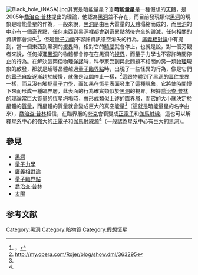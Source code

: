 [[File:Black_hole_(NASA).jpg|thumb]]其實是暗能量星？]]
{{otheruse|暗星}}
'''暗能量星'''是一種假想的[[天體|天體]]，是2005年[[喬治查·普林|喬治查·普林]]提出的理論，他認為[[黑洞|黑洞]]並不存在，而目前發現類似[[黑洞|黑洞]]的現象是暗能量星的作為，一般來說，[[黑洞|黑洞]]是由巨大質量的[[天體|天體]]塌縮而成的，而[[黑洞|黑洞]]的中心有一個[[奇異點|奇異點]]，任何東西到[[黑洞|黑洞]]裡都會到[[奇異點|奇異點]]然後完全的毀滅，任何相關的資訊都會消失<ref>，{{cite web |url=http://www.ufo.org.tw/news/2005/041505-1.htm |title=存档副本 |accessdate=2008-02-22 |deadurl=yes |archiveurl=https://web.archive.org/web/20080228193304/http://www.ufo.org.tw/news/2005/041505-1.htm |archivedate=2008-02-28 }}</ref>，但是[[量子力學|量子力學]]不容許資訊憑空消失的行為。[[廣義相對論|廣義相對論]]中有提到，當一個東西到黑洞的[[視界|視界]]時，相對它的[[時間|時間]]就會停止，也就是說，對一個旁觀者來說，任何掉進[[黑洞|黑洞]]的物體都會停在在黑洞的[[視界|視界]]，而量子力學也不容許時間停止的行為。在解決這兩個物理[[佯謬|佯謬]]時，科學家受到與此問題不相關的另一類[[物理|物理]]現象的啟發，那就是超導晶體越過[[量子臨界點|量子臨界點]]時，出現了一些怪異的行為，像是它們的[[電子|電子]][[自旋|自旋]]逐漸趨於緩慢，就像是[[時間|時間]]停止一樣，<ref name="translate">http://my.opera.com/Rojer/blog/show.dml/363295</ref>這跟物體到了[[黑洞|黑洞]]的[[事件視界|事件視界]]一樣，而且沒有觸犯[[量子力學|量子力學]]，而如果在[[恆星|恆星]]表面發生了這種現象，它將使[[時間|時間]]慢下來而形成一種臨界層，此表面的行為確實類似於[[黑洞|黑洞]]的視界。根據[[喬治查·普林|喬治查·普林]]的理論當巨大[[質量|質量]]的[[恆星|恆星]]坍塌時，會形成類似上述的臨界層，而它的大小就決定於星體的[[質量|質量]]，而星體的質量就會變成巨大的真空能量<ref name="translate"/>（這就是暗能量星的名字由來），[[喬治查·普林|喬治查·普林]]相信，在臨界層的[[夸克|夸克]]會衰變成[[正電子|正電子]]和[[伽馬射線|伽馬射線]]，這也可以解釋[[星系|星系]]中心的強大的[[正電子|正電子]]和[[伽馬射線|伽馬射線]]源<ref name="translate"/>（一般認為[[星系|星系]]中心有巨大的[[黑洞|黑洞]]）。

==參見==
*[[黑洞|黑洞]]
*[[量子力學|量子力學]]
*[[廣義相對論|廣義相對論]]
*[[量子臨界點|量子臨界點]]
*[[喬治查·普林|喬治查·普林]]
*[[太陽|太陽]]

==参考文献==
<div class="references-small">
<references />
</div>

[[Category:黑洞|Category:黑洞]]
[[Category:暗物質|Category:暗物質]]
[[Category:假想恆星|Category:假想恆星]]